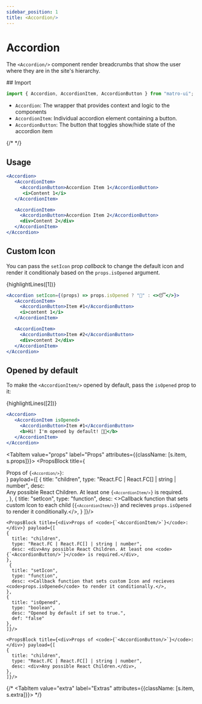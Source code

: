 ```yaml
---
sidebar_position: 1
title: <Accordion/>
---
```



# Accordion

The `<Accordion/>` component render breadcrumbs that show the user where they are in the site's hierarchy. 

<Sources 
  git="https://github.com/matro-ui/matro-ui/tree/main/src/other/Accordion"
  npmjs="https://www.npmjs.com/package/matro-ui" 
  name="accordion"
/>


<div className={s.tabs}>
<Tabs className={s.parent}>
  <TabItem value="usage" label="Usage" attributes={{className: [s.item, s.usage]}}>
## Import 

```jsx
import { Accordion, AccordionItem, AccordionButton } from "matro-ui";
```
- `Accordion`: The wrapper that provides context and logic to the components
- `AccordionItem`: Individual accordion element containing a button.
- `AccordionButton`: The button that toggles show/hide state of the accordion item

{/*  */}

 ## Usage

 ```jsx live 
<Accordion>
    <AccordionItem>
      <AccordionButton>Accordion Item 1</AccordionButton>
       <i>Content 1</i>
    </AccordionItem>

    <AccordionItem>
      <AccordionButton>Accordion Item 2</AccordionButton>
      <div>Content 2</div>
    </AccordionItem>
</Accordion>
```

 ## Custom Icon

 You can pass the <code>setIcon</code> prop <I>callback</I> to change the default icon and render it conditionaly based on the `props.isOpened` argument.

{highlightLines([1])}
 ```jsx live 
<Accordion setIcon={(props) => props.isOpened ? "🚀" : <>😴</>}>
    <AccordionItem>
      <AccordionButton>Item #1</AccordionButton>
      <i>content 1</i>
    </AccordionItem>

    <AccordionItem>
      <AccordionButton>Item #2</AccordionButton>
      <div>content 2</div>
    </AccordionItem>
</Accordion>
```

 ## Opened by default

 To make the `<AccordionItem/>` opened by default, pass the `isOpened` prop to it:

{highlightLines([2])}
 ```jsx live 
<Accordion>
    <AccordionItem isOpened>
      <AccordionButton>Item #1</AccordionButton>
      <b>Hi! I'm opened by default! 👋🏿</b>
    </AccordionItem>
</Accordion>
```

  </TabItem>




  <TabItem value="props" label="Props" attributes={{className: [s.item, s.props]}}>
    <PropsBlock title={<div>Props of <code>{`<Accordion/>`}</code>:</div>} payload={[
    {
      title: "children",
      type: "React.FC | React.FC[] | string | number",
      desc: <div>Any possible React Children. At least one <code>{`<AccordionItem/>`}</code> is required.</div>,
    },
    {
      title: "setIcon",
      type: "function",
      desc: <>Callback function that sets custom Icon to each child (<code>{`<AccordionItem/>`}</code>) and recieves <code>props.isOpened</code> to render it conditionally.</>,
    }
    ]}/>

    <PropsBlock title={<div>Props of <code>{`<AccordionItem/>`}</code>:</div>} payload={[
    {
      title: "children",
      type: "React.FC | React.FC[] | string | number",
      desc: <div>Any possible React Children. At least one <code>{`<AccordionButton/>`}</code> is required.</div>,
    },
     {
      title: "setIcon",
      type: "function",
      desc: <>Callback function that sets custom Icon and recieves <code>props.isOpened</code> to render it conditionally.</>,
    },
    {
      title: "isOpened",
      type: "boolean",
      desc: "Opened by default if set to true.",
      def: "false"
    },
    ]}/>

    <PropsBlock title={<div>Props of <code>{`<AccordionButton/>`}</code>:</div>} payload={[
    {
      title: "children",
      type: "React.FC | React.FC[] | string | number",
      desc: <div>Any possible React Children.</div>,
    },
    ]}/>

  </TabItem>



  {/* <TabItem value="extra" label="Extras" attributes={{className: [s.item, s.extra]}}>
  </TabItem> */}



</Tabs>
</div>
